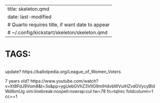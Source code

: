 
---
title: skeleton.qmd
date: last-modified
# Quarto requires title, if want date to appear
# ~/.config/kickstart/skeleton/skeleton.qmd
---
#   TAGS:   

```r

```
update?
https://ballotpedia.org/League_of_Women_Voters

7 years old?
https://www.youtube.com/watch?v=Xt8FdJ9Vom8&t=3s&pp=ygUebGVhZ3VlIG9mIHdvbWVuIHZvdGVycyBldWdlbmUg
vim:linebreak:nospell:nowrap:cul tw=78 fo=tqlnrc foldcolumn=1 cc=+1
